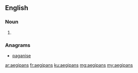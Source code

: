 ==English==

===Noun===
{{head|en|noun plural form}}

# {{plural of|aegipan|lang=en}}

===Anagrams===
* [[paganise#English|paganise]]

[[ar:aegipans]]
[[fr:aegipans]]
[[ku:aegipans]]
[[mg:aegipans]]
[[my:aegipans]]